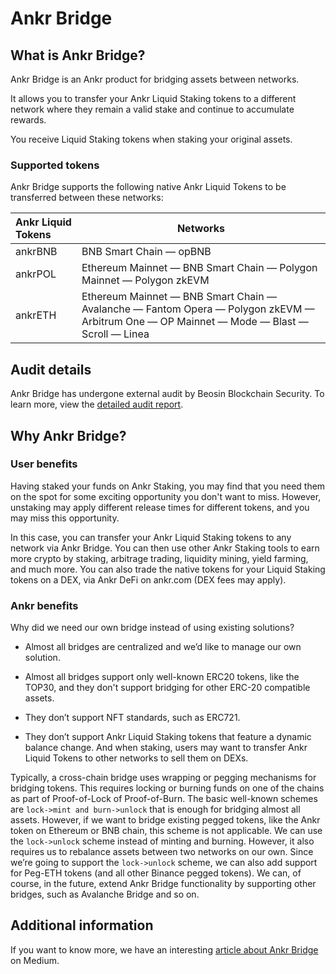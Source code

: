 # Ankr Bridge

## What is Ankr Bridge?

Ankr Bridge is an Ankr product for bridging assets between networks.

It allows you to transfer your Ankr Liquid Staking tokens to a different network where they remain a valid stake and continue to accumulate rewards.

You receive Liquid Staking tokens when staking your original assets.


### Supported tokens

Ankr Bridge supports the following native Ankr Liquid Tokens to be transferred between these networks:

| Ankr Liquid Tokens | Networks                |
|:-------------------|-------------------------|
| ankrBNB            | BNB Smart Chain — opBNB |
| ankrPOL            | Ethereum Mainnet — BNB Smart Chain — Polygon Mainnet — Polygon zkEVM |
| ankrETH            | Ethereum Mainnet — BNB Smart Chain — Avalanche — Fantom Opera — Polygon zkEVM — Arbitrum One — OP Mainnet — Mode — Blast — Scroll — Linea |

## Audit details

Ankr Bridge has undergone external audit by Beosin Blockchain Security. 
To learn more, view the [detailed audit report](/pdf/ankr_bridge_security_audit.pdf).

## Why Ankr Bridge?

### User benefits

Having staked your funds on Ankr Staking, you may find that you need them on the spot for some exciting opportunity you don't want to miss.
However, unstaking may apply different release times for different tokens, and you may miss this opportunity.

In this case, you can transfer your Ankr Liquid Staking tokens to any network via Ankr Bridge.
You can then use other Ankr Staking tools to earn more crypto by staking, arbitrage trading, liquidity mining, yield farming, and much more.
You can also trade the native tokens for your Liquid Staking tokens on a DEX, via Ankr DeFi on ankr.com (DEX fees may apply). 

### Ankr benefits

Why did we need our own bridge instead of using existing solutions? 

* Almost all bridges are centralized and we’d like to manage our own solution.

* Almost all bridges support only well-known ERC20 tokens, like the TOP30, and they don't support bridging for other ERC-20 compatible assets.

* They don’t support NFT standards, such as ERC721.

* They don’t support Ankr Liquid Staking tokens that feature a dynamic balance change. And when staking, users may want to transfer Ankr Liquid Tokens to other networks to sell them on DEXs.

Typically, a cross-chain bridge uses wrapping or pegging mechanisms for bridging tokens. 
This requires locking or burning funds on one of the chains as part of Proof-of-Lock of Proof-of-Burn.
The basic well-known schemes are `lock->mint and burn->unlock` that is enough for bridging almost all assets. 
However, if we want to bridge existing pegged tokens, like the Ankr token on Ethereum or BNB chain, this scheme is not applicable. 
We can use the `lock->unlock` scheme instead of minting and burning. However, it also requires us to rebalance assets between two networks on our own.
Since we’re going to support the `lock->unlock` scheme, we can also add support for Peg-ETH tokens (and all other Binance pegged tokens).
We can, of course, in the future, extend Ankr Bridge functionality by supporting other bridges, such as Avalanche Bridge and so on.

## Additional information

If you want to know more, we have an interesting [article about Ankr Bridge](https://medium.com/ankr-network/ankr-bridge-now-on-ankr-earn-cf20bade7317) on Medium.




